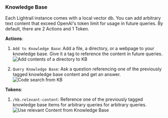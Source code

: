 
### Knowledge Base

Each Lightrail instance comes with a local vector db. You can add arbitrary text content that exceed OpenAI's token limit for usage in future queries. By default, there are 2 Actions and 1 Token. 

**Actions**: 
1. `Add to Knowledge Base`: Add a file, a directory, or a webpage to your knowledge base. Give it a tag to reference the content in future queries. 
![Add contents of a directory to KB](../../assets/demo-add-kb.png)

2. `Query Knowledge Base`: Ask a question referencing one of the previously tagged knowledge base content and get an answer.
![Code search from KB](../../assets/query-kb.png)

**Tokens**: 
1. `/kb.relevant-content`: Reference one of the previously tagged knowledge base items for arbitrary queries for arbitrary queries. 
![Use relevant Content from Knowledge Base](../../assets/kb-relevant-content.png)

